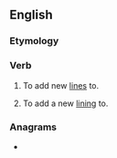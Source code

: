 ==English==

===Etymology===
{{prefix|en|re|line}}

===Verb===
{{en-verb|relin}}

# {{lb|en|transitive}} To add new [[line]]s to.
# {{lb|en|transitive}} To add a new [[lining]] to.

===Anagrams===
* {{anagrams|en|Leiner|reel in|reelin}}